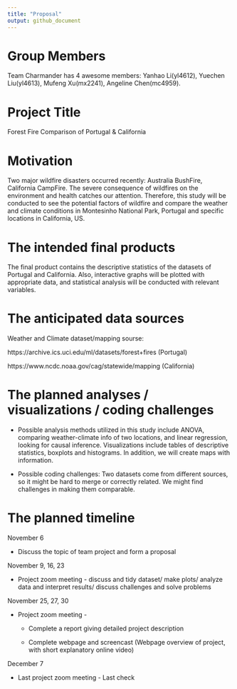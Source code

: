```yaml
---
title: "Proposal"
output: github_document
---
```


# Group Members
Team Charmander has 4 awesome members: Yanhao Li(yl4612), Yuechen Liu(yl4613), Mufeng Xu(mx2241), Angeline Chen(mc4959).

# Project Title
Forest Fire Comparison of Portugal & California

# Motivation
Two major wildfire disasters occurred recently: Australia BushFire, California CampFire. The severe consequence of wildfires on the environment and health catches our attention. Therefore, this study will be conducted to see the potential factors of wildfire and compare the weather and climate conditions in Montesinho National Park, Portugal and specific locations in California, US.

# The intended final products
The final product contains the descriptive statistics of the datasets of Portugal and California. Also, interactive graphs will be plotted with appropriate data, and statistical analysis will be conducted with relevant variables.

# The anticipated data sources
Weather and Climate dataset/mapping sourse:

https://archive.ics.uci.edu/ml/datasets/forest+fires (Portugal)

https://www.ncdc.noaa.gov/cag/statewide/mapping (California)

# The planned analyses / visualizations / coding challenges
* Possible analysis methods utilized in this study include ANOVA,  comparing weather-climate info of two locations, and linear regression, looking for causal inference. Visualizations include tables of descriptive statistics, boxplots and histograms. In addition,  we will create maps with information. 

* Possible coding challenges: Two datasets come from different sources, so it might be hard to merge or correctly related. We might find challenges in making them comparable.

# The planned timeline
November 6

* Discuss the topic of team project and form a proposal

November 9, 16, 23

* Project zoom meeting - discuss and tidy  dataset/ make plots/ analyze data and interpret results/ discuss challenges and solve problems

November 25, 27, 30

* Project zoom meeting - 

  * Complete a report giving detailed project description

  * Complete webpage and screencast (Webpage overview of project, with short explanatory online video)

December 7

* Last project zoom meeting - Last check



